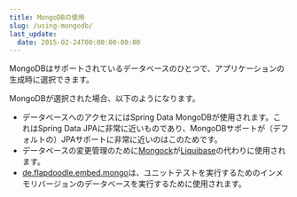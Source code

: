 ```yaml
---
title: MongoDBの使用
slug: /using-mongodb/
last_update:
  date: 2015-02-24T00:00:00-00:00
---
```


MongoDBはサポートされているデータベースのひとつで、アプリケーションの生成時に選択できます。

MongoDBが選択された場合、以下のようになります。

* データベースへのアクセスにはSpring Data MongoDBが使用されます。これはSpring Data JPAに非常に近いものであり、MongoDBサポートが（デフォルトの）JPAサポートに非常に近いのはこのためです。
* データベースの変更管理のために[Mongock](https://www.mongock.io)が[Liquibase](http://www.liquibase.org/)の代わりに使用されます。
* [de.flapdoodle.embed.mongo](https://github.com/flapdoodle-oss/de.flapdoodle.embed.mongo)は、ユニットテストを実行するためのインメモリバージョンのデータベースを実行するために使用されます。
